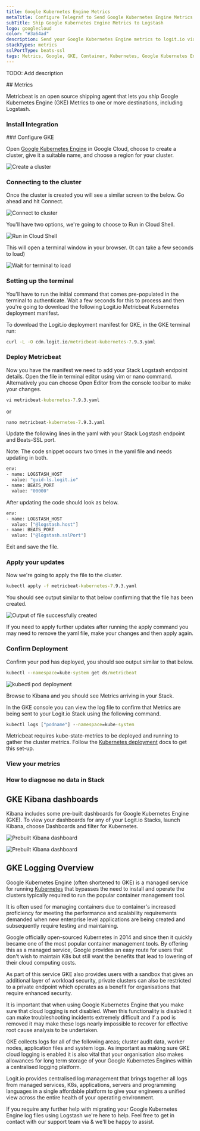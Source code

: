 ```yaml
---
title: Google Kubernetes Engine Metrics
metaTitle: Configure Telegraf to Send Google Kubernetes Engine Metrics
subTitle: Ship Google Kubernetes Engine Metrics to Logstash
logo: googlecloud
color: "#3a64ad"
description: Send your Google Kubernetes Engine metrics to logit.io via logstash using the instructions below and begin searching your data
stackTypes: metrics
sslPortType: beats-ssl
tags: Metrics, Google, GKE, Container, Kubernetes, Google Kubernetes Engine, Google Cloud, Cloud Metrics, Gke
---
```


TODO: Add description

<Steps>
  ## Metrics

  Metricbeat is an open source shipping agent that lets you ship Google 
  Kubernetes Engine (GKE) Metrics to one or more destinations, including Logstash.
  
  ### Install Integration
  <InstallIntegration/>
  ### Configure GKE

  Open [Google Kubernetes Engine](https://console.cloud.google.com/kubernetes/) in Google Cloud, choose to create a cluster, give it a suitable name, and choose a region for your cluster.

  ![Create a cluster](@/images/integrations/gke/step-one.png)

  ### Connecting to the cluster

  Once the cluster is created you will see a similar screen to the below. Go ahead and hit Connect.

  ![Connect to cluster](@/images/integrations/gke/step-two.png)      

  You'll have two options, we're going to choose to Run in Cloud Shell.

  ![Run in Cloud Shell](@/images/integrations/gke/step-three.png)

  This will open a terminal window in your browser. (It can take a few seconds to load)

  ![Wait for terminal to load](@/images/integrations/gke/step-four.png)

  ### Setting up the terminal

  You'll have to run the initial command that comes pre-populated in the terminal to authenticate. 
  Wait a few seconds for this to process and then you're going to download the following 
  Logit.io Metricbeat Kubernetes deployment manifest.

  To download the Logit.io deployment manifest for GKE, in the GKE terminal run:

  ```cmd copy
  curl -L -O cdn.logit.io/metricbeat-kubernetes-7.9.3.yaml
  ```

  ### Deploy Metricbeat

  Now you have the manifest we need to add your Stack Logstash endpoint details. 
  Open the file in terminal editor using vim or nano command. Alternatively you can choose 
  Open Editor from the console toolbar to make your changes.

  ```cmd copy
  vi metricbeat-kubernetes-7.9.3.yaml
  ```
  
  or

  ```cmd copy
  nano metricbeat-kubernetes-7.9.3.yaml
  ```

  Update the following lines in the yaml with your Stack Logstash endpoint and Beats-SSL port.
  
  <Callout type="info">
    Note: The code snippet occurs two times in the yaml file and needs updating in both.
  </Callout>

  ```cmd copy
  env:
  - name: LOGSTASH_HOST
    value: "guid-ls.logit.io"
  - name: BEATS_PORT
    value: "00000"
  ```

  After updating the code should look as below.

  ```cmd copy
  env:
  - name: LOGSTASH_HOST
    value: ["@logstash.host"]
  - name: BEATS_PORT
    value: ["@logstash.sslPort"]
  ```

  Exit and save the file.

  ### Apply your updates

  Now we're going to apply the file to the cluster.

  ```cmd copy
  kubectl apply -f metricbeat-kubernetes-7.9.3.yaml
  ```

  You should see output similar to that below confirming that the file has been created.

  ![Output of file successfully created](@/images/integrations/gke/step-five.png)

  <Callout type="info">
    If you need to apply further updates after running the apply command you may need to remove the yaml file, make your changes and then apply again.
  </Callout>

  ### Confirm Deployment

  Confirm your pod has deployed, you should see output similar to that below.

  ```cmd copy
  kubectl --namespace=kube-system get ds/metricbeat
  ```
  ![kubectl pod deployment](@/images/integrations/gke/step-seven.png)

  Browse to Kibana and you should see Metrics arriving in your Stack.

  In the GKE console you can view the log file to confirm that Metrics are being sent to your Logit.io Stack 
  using the following command.

  ```cmd copy
  kubectl logs ["podname"] --namespace=kube-system
  ```

  Metricbeat requires kube-state-metrics to be deployed and running to gather the cluster metrics. 
  Follow the [Kubernetes deployment](https://github.com/kubernetes/kube-state-metrics#kubernetes-deployment) docs to get this set-up.

  ### View your metrics
  <LaunchStack stackType="metrics" source="gke" utmMedium="metrics" utmCampaign="gke" />

  ### How to diagnose no data in Stack

  <DiagnoseNoData />
</Steps>

## GKE Kibana dashboards

Kibana includes some pre-built dashboards for Google Kubernetes Engine (GKE). To view your dashboards for 
any of your Logit.io Stacks, launch Kibana, choose Dashboards and filter for Kubernetes.

![Prebuilt Kibana dashboard](@/images/integrations/gke/gke-dashboard-one.png)

![Prebuilt Kibana dashboard](@/images/integrations/gke/gke-dashboard-two.png)

## GKE Logging Overview

Google Kubernetes Engine (often shortened to GKE) is a managed service for running 
[Kubernetes](/integrations/log-management/containerisation/kubernetes) 
that bypasses the need to install and operate the clusters typically required to run the popular container management tool.

It is often used for managing containers due to container's increased proficiency for meeting the 
performance and scalability requirements demanded when new enterprise level applications are 
being created and subsequently require testing and maintaining.

Google officially open-sourced Kubernetes in 2014 and since then it quickly became one of the most 
popular container management tools. By offering this as a managed service, Google provides an easy 
route for users that don't wish to maintain K8s but still want the benefits that lead to lowering 
of their cloud computing costs.

As part of this service GKE also provides users with a sandbox that gives an additional layer of 
workload security, private clusters can also be restricted to a private endpoint which operates 
as a benefit for organisations that require enhanced security.

It is important that when using Google Kubernetes Engine that you make sure that cloud logging 
is not disabled. When this functionality is disabled it can make troubleshooting incidents 
extremely difficult and if a pod is removed it may make these logs nearly impossible to recover 
for effective root cause analysis to be undertaken.

GKE collects logs for all of the following areas; cluster audit data, worker nodes, application files and system logs.
As important as making sure GKE cloud logging is enabled it is also vital that your 
organisation also makes allowances for long term storage of your Google Kubernetes Engines 
within a centralised logging platform.

Logit.io provides centralised log management that brings together all logs from managed services, 
K8s, applications, servers and programming languages in a single affordable platform to give 
your engineers a unified view across the entire health of your operating environment.

If you require any further help with migrating your Google Kubernetes Engine log files 
using Logstash we're here to help. Feel free to get in contact with our support team via <IntercomButton text="live chat" /> & we'll be happy to assist.
